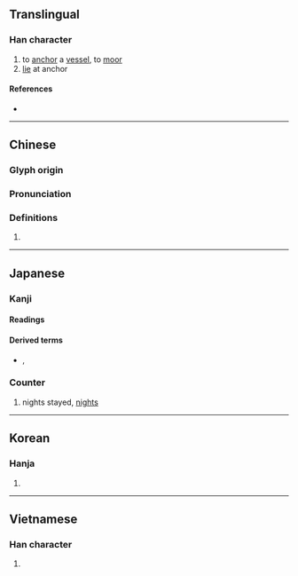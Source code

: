 {{character info/new}}
{{also|泺}}
==Translingual==

===Han character===
{{Han char|rn=85|rad=水|as=05|sn=8|four=36100|canj=EHA|ids=⿰氵白}}

# to [[anchor]] a [[vessel]], to [[moor]]
# [[lie]] at anchor

====References====
* {{Han ref|kx=0615.140|dkj=17275|dj=1009.100|hdz=31588.050|uh=6CCA|ud=27850|bh=AA79|bd=43641}}

----

==Chinese==
{{zh-forms}}

===Glyph origin===
{{Han etym}}

===Pronunciation===
{{zh-pron
|m=泊
|c=bok6
|h=pfs=
|md=
|mn=qz:phiak/xm,zz:phek/qz:piak/xm,zz:pek/xm,zz:pok/po̍k/po̍h
|mn_note=po̍k - literary; po̍h - vernacular
|w=
|mc=y
|oc=y
|cat=v
}}

===Definitions===
{{zh-hanzi}}

# {{rfdef|lang=zh}}

{{zh-attn-split}}

----

==Japanese==

===Kanji===
{{ja-kanji|grade=c|rs=水05}}

====Readings====
{{ja-readings
|goon=ばく, ひゃく
|kanon=はく
|kun=と-まる, と-める, とまり
}}

====Derived terms====
* {{l|ja|素泊り}}, {{l|ja|素泊まり|tr=[[すどまり]], sudomari}}

===Counter===
{{ja-pos|はく|counter}}

# nights stayed, [[nights]]

----

==Korean==

===Hanja===
{{ko-hanja|hangeul=박|eumhun=|rv=bak|mr=pak|y=pak}}

# {{defn|lang=ko|sort=水05}}

----

==Vietnamese==

===Han character===
{{vi-hantu|[[bạc]]|rs=水05}}

# {{defn|lang=vi|sort=水05}}